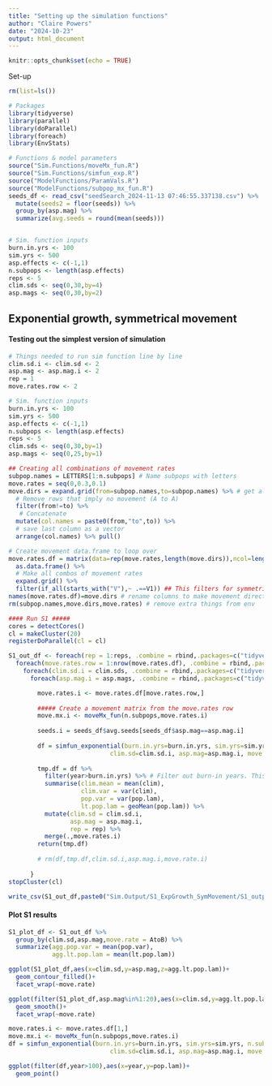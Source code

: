 ```yaml
---
title: "Setting up the simulation functions"
author: "Claire Powers"
date: "2024-10-23"
output: html_document
---
```


```r
knitr::opts_chunk$set(echo = TRUE)
```

Set-up
```r
rm(list=ls())

# Packages
library(tidyverse)
library(parallel)
library(doParallel)
library(foreach)
library(EnvStats)

# Functions & model parameters
source("Sim.Functions/moveMx_fun.R")
source("Sim.Functions/simfun_exp.R")
source("ModelFunctions/ParamVals.R")
source("ModelFunctions/subpop_mx_fun.R")
seeds_df <- read_csv("seedSearch_2024-11-13 07:46:55.337138.csv") %>% 
  mutate(seeds2 = floor(seeds)) %>% 
  group_by(asp.mag) %>% 
  summarize(avg.seeds = round(mean(seeds)))


# Sim. function inputs
burn.in.yrs <- 100
sim.yrs <- 500
asp.effects <- c(-1,1)
n.subpops <- length(asp.effects)
reps <- 5
clim.sds <- seq(0,30,by=4)
asp.mags <- seq(0,30,by=2)
```


## Exponential growth, symmetrical movement
#### Testing out the simplest version of simulation
```r
# Things needed to run sim function line by line
clim.sd.i <- clim.sd <- 2
asp.mag <- asp.mag.i <- 2
rep = 1
move.rates.row <- 2

# Sim. function inputs
burn.in.yrs <- 100
sim.yrs <- 500
asp.effects <- c(-1,1)
n.subpops <- length(asp.effects)
reps <- 5
clim.sds <- seq(0,30,by=1)
asp.mags <- seq(0,25,by=1)

## Creating all combinations of movement rates
subpop.names = LETTERS[1:n.subpops] # Name subpops with letters
move.rates = seq(0,0.3,0.1)
move.dirs = expand.grid(from=subpop.names,to=subpop.names) %>% # get all combos
  # Remove rows that imply no movement (A to A)
  filter(from!=to) %>% 
   # Concatenate
  mutate(col.names = paste0(from,"to",to)) %>% 
  # save last column as a vector
  arrange(col.names) %>% pull() 

# Create movement data.frame to loop over
move.rates.df = matrix(data=rep(move.rates,length(move.dirs)),ncol=length(move.dirs)) %>% # generate matrix with movement rates
  as.data.frame() %>% 
  # Make all combos of movement rates
  expand.grid() %>% 
  filter(if_all(starts_with("V"),~ .==V1)) ## This filters for symmetrical movement rates
names(move.rates.df)=move.dirs # rename columns to make movement direction clear
rm(subpop.names,move.dirs,move.rates) # remove extra things from env

#### Run S1 #####
cores = detectCores()
cl = makeCluster(20)
registerDoParallel(cl = cl)

S1_out_df <- foreach(rep = 1:reps, .combine = rbind,.packages=c("tidyverse","EnvStats")) %:% 
  foreach(move.rates.row = 1:nrow(move.rates.df), .combine = rbind,.packages=c("tidyverse","EnvStats")) %:%
    foreach(clim.sd.i = clim.sds, .combine = rbind,.packages=c("tidyverse","EnvStats")) %:%
      foreach(asp.mag.i = asp.mags, .combine = rbind,.packages=c("tidyverse","EnvStats")) %dopar% {

        move.rates.i <- move.rates.df[move.rates.row,]
        
        ##### Create a movement matrix from the move.rates row
        move.mx.i <- moveMx_fun(n.subpops,move.rates.i)
        
        seeds.i = seeds_df$avg.seeds[seeds_df$asp.mag==asp.mag.i]
        
        df = simfun_exponential(burn.in.yrs=burn.in.yrs, sim.yrs=sim.yrs, n.subpops=n.subpops,asp.effects = asp.effects,
                            clim.sd=clim.sd.i, asp.mag=asp.mag.i, move.mx = move.mx.i,seeds = seeds.i)
        
        tmp.df = df %>%
          filter(year>burn.in.yrs) %>% # Filter out burn-in years. This could also happen within the function.
          summarise(clim.mean = mean(clim),
                    clim.var = var(clim),
                    pop.var = var(pop.lam),
                    lt.pop.lam = geoMean(pop.lam)) %>% 
          mutate(clim.sd = clim.sd.i,
                 asp.mag = asp.mag.i,
                 rep = rep) %>% 
          merge(.,move.rates.i)
        return(tmp.df)
      
        # rm(df,tmp.df,clim.sd.i,asp.mag.i,move.rate.i)
        
      }
stopCluster(cl)

write_csv(S1_out_df,paste0("Sim.Output/S1_ExpGrowth_SymMovement/S1_output_",round(Sys.time()),".csv"))
```

#### Plot S1 results
```r

S1_plot_df <- S1_out_df %>% 
  group_by(clim.sd,asp.mag,move.rate = AtoB) %>% 
  summarize(agg.pop.var = mean(pop.var),
            agg.lt.pop.lam = mean(lt.pop.lam))

ggplot(S1_plot_df,aes(x=clim.sd,y=asp.mag,z=agg.lt.pop.lam))+
  geom_contour_filled()+
  facet_wrap(~move.rate)

ggplot(filter(S1_plot_df,asp.mag%in%1:20),aes(x=clim.sd,y=agg.lt.pop.lam,color=factor(asp.mag)))+
  geom_smooth()+
  facet_wrap(~move.rate)

move.rates.i <- move.rates.df[1,]
move.mx.i <- moveMx_fun(n.subpops,move.rates.i)
df = simfun_exponential(burn.in.yrs=burn.in.yrs, sim.yrs=sim.yrs, n.subpops=n.subpops, asp.effects = asp.effects,
                            clim.sd=clim.sd.i, asp.mag=asp.mag.i, move.mx = move.mx.i)

ggplot(filter(df,year>100),aes(x=year,y=pop.lam))+
  geom_point()

```

```r


```


